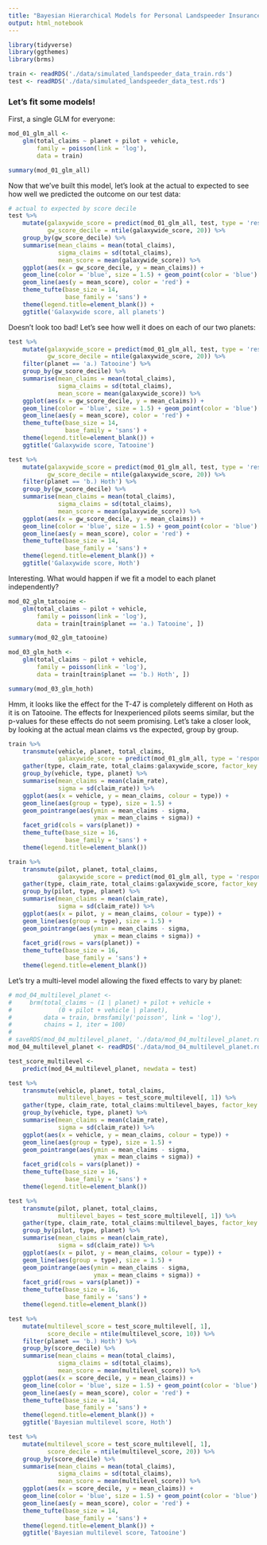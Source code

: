 ```yaml
---
title: "Bayesian Hierarchical Models for Personal Landspeeder Insurance"
output: html_notebook
---
```


```r
library(tidyverse)
library(ggthemes)
library(brms)

train <- readRDS('./data/simulated_landspeeder_data_train.rds')
test <- readRDS('./data/simulated_landspeeder_data_test.rds')
```

### Let's fit some models!

First, a single GLM for everyone:

```r
mod_01_glm_all <-
    glm(total_claims ~ planet + pilot + vehicle,
        family = poisson(link = 'log'),
        data = train)

summary(mod_01_glm_all)
```

Now that we've built this model, let's look at the actual to expected to see
how well we predicted the outcome on our test data:

```r
# actual to expected by score decile
test %>%
    mutate(galaxywide_score = predict(mod_01_glm_all, test, type = 'response'),
           gw_score_decile = ntile(galaxywide_score, 20)) %>%
    group_by(gw_score_decile) %>%
    summarise(mean_claims = mean(total_claims),
              sigma_claims = sd(total_claims),
              mean_score = mean(galaxywide_score)) %>%
    ggplot(aes(x = gw_score_decile, y = mean_claims)) + 
    geom_line(color = 'blue', size = 1.5) + geom_point(color = 'blue') +
    geom_line(aes(y = mean_score), color = 'red') + 
    theme_tufte(base_size = 14,
                base_family = 'sans') + 
    theme(legend.title=element_blank()) +
    ggtitle('Galaxywide score, all planets')
```


Doesn't look too bad!  Let's see how well it does on each of our two planets:

```r
test %>% 
    mutate(galaxywide_score = predict(mod_01_glm_all, test, type = 'response'),
           gw_score_decile = ntile(galaxywide_score, 20)) %>%
    filter(planet == 'a.) Tatooine') %>%
    group_by(gw_score_decile) %>%
    summarise(mean_claims = mean(total_claims),
              sigma_claims = sd(total_claims),
              mean_score = mean(galaxywide_score)) %>%
    ggplot(aes(x = gw_score_decile, y = mean_claims)) + 
    geom_line(color = 'blue', size = 1.5) + geom_point(color = 'blue') +
    geom_line(aes(y = mean_score), color = 'red') + 
    theme_tufte(base_size = 14,
                base_family = 'sans') + 
    theme(legend.title=element_blank()) +
    ggtitle('Galaxywide score, Tatooine')
```

```r
test %>% 
    mutate(galaxywide_score = predict(mod_01_glm_all, test, type = 'response'),
           gw_score_decile = ntile(galaxywide_score, 20)) %>%
    filter(planet == 'b.) Hoth') %>%
    group_by(gw_score_decile) %>%
    summarise(mean_claims = mean(total_claims),
              sigma_claims = sd(total_claims),
              mean_score = mean(galaxywide_score)) %>%
    ggplot(aes(x = gw_score_decile, y = mean_claims)) + 
    geom_line(color = 'blue', size = 1.5) + geom_point(color = 'blue') +
    geom_line(aes(y = mean_score), color = 'red') + 
    theme_tufte(base_size = 14,
                base_family = 'sans') + 
    theme(legend.title=element_blank()) +
    ggtitle('Galaxywide score, Hoth')
```

Interesting.  What would happen if we fit a model to each planet independently?

```r
mod_02_glm_tatooine <-
    glm(total_claims ~ pilot + vehicle,
        family = poisson(link = 'log'),
        data = train[train$planet == 'a.) Tatooine', ])

summary(mod_02_glm_tatooine)
```

```r
mod_03_glm_hoth <-
    glm(total_claims ~ pilot + vehicle,
        family = poisson(link = 'log'),
        data = train[train$planet == 'b.) Hoth', ])

summary(mod_03_glm_hoth)
```

Hmm, it looks like the effect for the T-47 is completely different on Hoth as
it is on Tatooine.  The effects for Inexperienced pilots seems similar, but the 
p-values for these effects do not seem promising.  Let's take a closer look,
by looking at the actual mean claims vs the expected, group by group.

```r
train %>%
    transmute(vehicle, planet, total_claims,
              galaxywide_score = predict(mod_01_glm_all, type = 'response')) %>%
    gather(type, claim_rate, total_claims:galaxywide_score, factor_key = TRUE) %>%
    group_by(vehicle, type, planet) %>%
    summarise(mean_claims = mean(claim_rate),
              sigma = sd(claim_rate)) %>%
    ggplot(aes(x = vehicle, y = mean_claims, colour = type)) + 
    geom_line(aes(group = type), size = 1.5) +
    geom_pointrange(aes(ymin = mean_claims - sigma, 
                        ymax = mean_claims + sigma)) +  
    facet_grid(cols = vars(planet)) +
    theme_tufte(base_size = 16,
                base_family = 'sans') + 
    theme(legend.title=element_blank())
```

```r
train %>%
    transmute(pilot, planet, total_claims,
              galaxywide_score = predict(mod_01_glm_all, type = 'response')) %>%
    gather(type, claim_rate, total_claims:galaxywide_score, factor_key = TRUE) %>%
    group_by(pilot, type, planet) %>%
    summarise(mean_claims = mean(claim_rate),
              sigma = sd(claim_rate)) %>%
    ggplot(aes(x = pilot, y = mean_claims, colour = type)) + 
    geom_line(aes(group = type), size = 1.5) +
    geom_pointrange(aes(ymin = mean_claims - sigma, 
                        ymax = mean_claims + sigma)) +  
    facet_grid(rows = vars(planet)) + 
    theme_tufte(base_size = 16,
                base_family = 'sans') + 
    theme(legend.title=element_blank())
```

Let's try a multi-level model allowing the fixed effects to vary by planet:

```r
# mod_04_multilevel_planet <-
#     brm(total_claims ~ (1 | planet) + pilot + vehicle + 
#             (0 + pilot + vehicle | planet),
#         data = train, brmsfamily('poisson', link = 'log'),
#         chains = 1, iter = 100)
# 
# saveRDS(mod_04_multilevel_planet, './data/mod_04_multilevel_planet.rds')
mod_04_multilevel_planet <- readRDS('./data/mod_04_multilevel_planet.rds')
```

```r
test_score_multilevel <- 
    predict(mod_04_multilevel_planet, newdata = test)
```

```r
test %>%
    transmute(vehicle, planet, total_claims,
              multilevel_bayes = test_score_multilevel[, 1]) %>%
    gather(type, claim_rate, total_claims:multilevel_bayes, factor_key = TRUE) %>%
    group_by(vehicle, type, planet) %>%
    summarise(mean_claims = mean(claim_rate),
              sigma = sd(claim_rate)) %>%
    ggplot(aes(x = vehicle, y = mean_claims, colour = type)) + 
    geom_line(aes(group = type), size = 1.5) +
    geom_pointrange(aes(ymin = mean_claims - sigma, 
                        ymax = mean_claims + sigma)) +  
    facet_grid(cols = vars(planet)) + 
    theme_tufte(base_size = 16,
                base_family = 'sans') + 
    theme(legend.title=element_blank())
```

```r
test %>%
    transmute(pilot, planet, total_claims,
              multilevel_bayes = test_score_multilevel[, 1]) %>%
    gather(type, claim_rate, total_claims:multilevel_bayes, factor_key = TRUE) %>%
    group_by(pilot, type, planet) %>%
    summarise(mean_claims = mean(claim_rate),
              sigma = sd(claim_rate)) %>%
    ggplot(aes(x = pilot, y = mean_claims, colour = type)) + 
    geom_line(aes(group = type), size = 1.5) +
    geom_pointrange(aes(ymin = mean_claims - sigma, 
                        ymax = mean_claims + sigma)) +  
    facet_grid(rows = vars(planet)) + 
    theme_tufte(base_size = 16,
                base_family = 'sans') + 
    theme(legend.title=element_blank())
```

```r
test %>% 
    mutate(multilevel_score = test_score_multilevel[, 1],
           score_decile = ntile(multilevel_score, 10)) %>%
    filter(planet == 'b.) Hoth') %>%
    group_by(score_decile) %>%
    summarise(mean_claims = mean(total_claims),
              sigma_claims = sd(total_claims),
              mean_score = mean(multilevel_score)) %>%
    ggplot(aes(x = score_decile, y = mean_claims)) + 
    geom_line(color = 'blue', size = 1.5) + geom_point(color = 'blue') +
    geom_line(aes(y = mean_score), color = 'red') + 
    theme_tufte(base_size = 14,
                base_family = 'sans') + 
    theme(legend.title=element_blank()) +
    ggtitle('Bayesian multilevel score, Hoth')
```

```r
test %>% 
    mutate(multilevel_score = test_score_multilevel[, 1],
           score_decile = ntile(multilevel_score, 20)) %>%
    group_by(score_decile) %>%
    summarise(mean_claims = mean(total_claims),
              sigma_claims = sd(total_claims),
              mean_score = mean(multilevel_score)) %>%
    ggplot(aes(x = score_decile, y = mean_claims)) + 
    geom_line(color = 'blue', size = 1.5) + geom_point(color = 'blue') +
    geom_line(aes(y = mean_score), color = 'red') + 
    theme_tufte(base_size = 14,
                base_family = 'sans') + 
    theme(legend.title=element_blank()) +
    ggtitle('Bayesian multilevel score, Tatooine')
```
